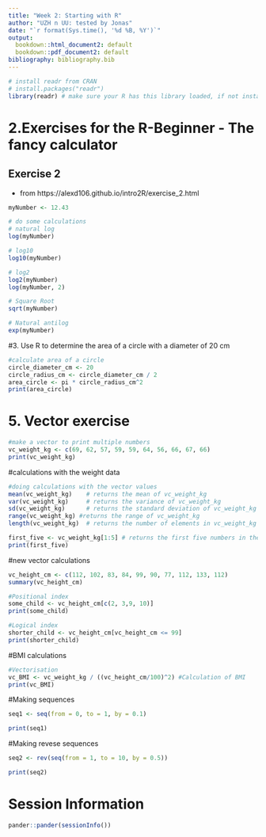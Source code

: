 ```yaml
---
title: "Week 2: Starting with R"
author: "UZH n UU: tested by Jonas"
date: "`r format(Sys.time(), '%d %B, %Y')`"
output:
  bookdown::html_document2: default
  bookdown::pdf_document2: default
bibliography: bibliography.bib
---
```


```r
# install readr from CRAN
# install.packages("readr")
library(readr) # make sure your R has this library loaded, if not install it (see line above)
```

# 2.Exercises for the R-Beginner - The fancy calculator

## Exercise 2
* from https://alexd106.github.io/intro2R/exercise_2.html

```r
myNumber <- 12.43

# do some calculations
# natural log
log(myNumber)
```

```r
# log10
log10(myNumber)
```

```r
# log2
log2(myNumber)
log(myNumber, 2)
```

```r
# Square Root
sqrt(myNumber)
```

```r
# Natural antilog
exp(myNumber)
```

#3. Use R to determine the area of a circle with a diameter of 20 cm
```r

#calculate area of a circle
circle_diameter_cm <- 20
circle_radius_cm <- circle_diameter_cm / 2
area_circle <- pi * circle_radius_cm^2
print(area_circle)
```

# 5. Vector exercise
```r
#make a vector to print multiple numbers
vc_weight_kg <- c(69, 62, 57, 59, 59, 64, 56, 66, 67, 66)
print(vc_weight_kg)
```

#calculations with the weight data
```r
#doing calculations with the vector values
mean(vc_weight_kg)    # returns the mean of vc_weight_kg
var(vc_weight_kg)     # returns the variance of vc_weight_kg
sd(vc_weight_kg)      # returns the standard deviation of vc_weight_kg
range(vc_weight_kg) #returns the range of vc_weight_kg
length(vc_weight_kg)  # returns the number of elements in vc_weight_kg

first_five <- vc_weight_kg[1:5] # returns the first five numbers in the weight vector
print(first_five)
```

#new vector calculations
```r

vc_height_cm <- c(112, 102, 83, 84, 99, 90, 77, 112, 133, 112)
summary(vc_height_cm)

#Positional index
some_child <- vc_height_cm[c(2, 3,9, 10)]
print(some_child)

#Logical index
shorter_child <- vc_height_cm[vc_height_cm <= 99]
print(shorter_child)
```

#BMI calculations
```r

#Vectorisation
vc_BMI <- vc_weight_kg / ((vc_height_cm/100)^2) #Calculation of BMI
print(vc_BMI)
```

#Making sequences
```r

seq1 <- seq(from = 0, to = 1, by = 0.1)

print(seq1)
```

#Making revese sequences
```r

seq2 <- rev(seq(from = 1, to = 10, by = 0.5))

print(seq2)
```

# Session Information

```r
pander::pander(sessionInfo())
```


